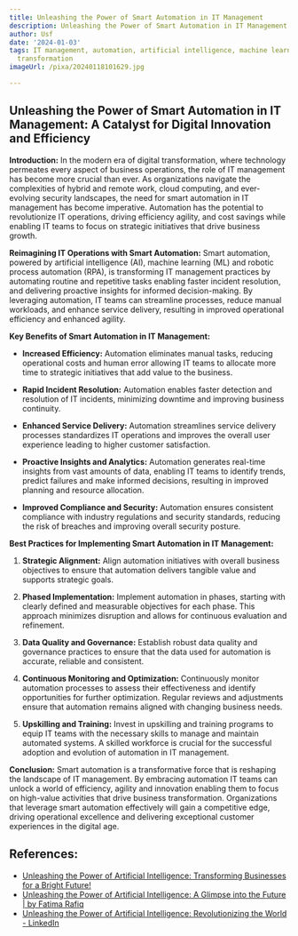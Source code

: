 ```yaml
---
title: Unleashing the Power of Smart Automation in IT Management
description: Unleashing the Power of Smart Automation in IT Management
author: Usf
date: '2024-01-03'
tags: IT management, automation, artificial intelligence, machine learning, digital
  transformation
imageUrl: /pixa/20240118101629.jpg

---
```

## Unleashing the Power of Smart Automation in IT Management: A Catalyst for  Digital Innovation and Efficiency

**Introduction:**
In the modern era of digital transformation, where technology permeates every aspect of business operations, the role of IT management has become more crucial than ever. As organizations  navigate the  complexities of hybrid and remote work, cloud computing, and ever-evolving security landscapes, the need for smart automation in IT management has become  imperative. Automation has the potential to revolutionize IT operations, driving efficiency  agility,  and cost savings while enabling IT teams to focus on  strategic initiatives that drive business growth.

**Reimagining IT Operations with Smart Automation:**
Smart  automation, powered by artificial intelligence (AI), machine learning  (ML) and robotic process automation (RPA), is transforming IT  management practices by automating routine and repetitive tasks enabling faster incident resolution, and delivering proactive insights for informed decision-making. By  leveraging automation, IT teams can streamline processes, reduce manual  workloads, and enhance service  delivery, resulting in improved operational efficiency and enhanced agility.

**Key Benefits  of Smart Automation in IT Management:**

* **Increased Efficiency:** Automation eliminates manual tasks, reducing operational costs and human error allowing IT teams  to allocate  more time to  strategic initiatives that add value to  the business.

* **Rapid Incident Resolution:** Automation  enables faster detection and resolution of IT  incidents, minimizing downtime and improving business continuity.

* **Enhanced Service Delivery:** Automation streamlines service delivery  processes standardizes  IT operations and improves  the overall  user experience leading to higher customer satisfaction.

*  **Proactive  Insights and Analytics:** Automation generates  real-time insights  from  vast amounts of data, enabling IT teams to identify trends, predict failures and  make informed decisions, resulting in improved planning and resource allocation.

* **Improved Compliance and Security:** Automation ensures consistent  compliance with industry  regulations and security standards, reducing the risk of breaches and improving overall security posture.

**Best Practices for Implementing Smart Automation in IT Management:**

1. **Strategic Alignment:** Align automation initiatives with overall business objectives to ensure that  automation delivers tangible value and supports strategic goals.

2. **Phased Implementation:** Implement automation in phases, starting with clearly defined and measurable objectives for each phase. This approach minimizes disruption and allows for  continuous evaluation and refinement.

3.  **Data  Quality and Governance:** Establish robust  data quality and governance practices to  ensure that the data used for automation is accurate, reliable and consistent.

4. **Continuous Monitoring and Optimization:** Continuously monitor automation processes to assess their effectiveness and identify opportunities  for further optimization. Regular reviews and adjustments ensure  that automation remains aligned with changing business needs.

5. **Upskilling and Training:** Invest in upskilling  and training programs to equip IT teams with the  necessary skills to manage and maintain  automated systems. A skilled workforce is crucial for  the successful adoption  and evolution of automation in IT management.

**Conclusion:**
Smart  automation is a transformative force that is reshaping  the landscape of IT management. By embracing automation  IT teams  can unlock a world of efficiency, agility and innovation enabling them to focus on high-value activities that drive business transformation. Organizations that leverage smart automation effectively will gain a competitive edge, driving operational excellence and  delivering exceptional customer experiences in the digital age.

## References:
- [Unleashing the Power of Artificial Intelligence: Transforming Businesses for a Bright Future!](https://www.linkedin.com/pulse/unleashing-power-artificial-intelligence-transforming)
- [Unleashing the Power of Artificial Intelligence: A Glimpse into the Future | by Fatima Rafiq](https://ai.plainenglish.io/unleashing-the-power-of-artificial-intelligence-a-glimpse-into-the-future-3e976a7ddc63)
- [Unleashing the Power of Artificial Intelligence: Revolutionizing the World - LinkedIn](https://www.linkedin.com/pulse/unleashing-power-artificial-intelligence-world-nilabdhi-samantray)
